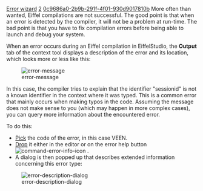 [[Property:title|Error wizard]]
[[Property:weight|2]]
[[Property:uuid|0c9686a0-2b9b-291f-4f01-930d9017810b]]
More often than wanted, Eiffel compilations are not successful. The good point is that when an error is detected by the compiler, it will not be a problem at run-time. The bad point is that you have to fix compilation errors before being able to launch and debug your system.

When an error occurs during an Eiffel compilation in EiffelStudio, the '''Output''' tab of the context tool displays a description of the error and its location, which looks more or less like this: 


[[Image:error-message]]  


In this case, the compiler tries to explain that the identifier "sessionid" is not a known identifier in the context where it was typed. This is a common error that mainly occurs when making typos in the code. Assuming the message does not make sense to you (which may happen in more complex cases), you can query more information about the encountered error.

To do this:
*  [[Pick-and-drop mechanism|Pick]]  the code of the error, in this case VEEN. 
*  [[Pick-and-drop mechanism|Drop]]  it either in the editor or on the error help button  [[Image:command-error-info-icon]] . 
* A dialog is then popped up that describes extended information concerning this error type:


[[Image:error-description-dialog]]  




